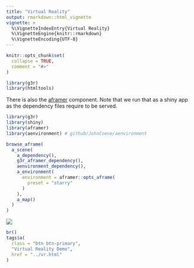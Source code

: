 ```yaml
---
title: "Virtual Reality"
output: rmarkdown::html_vignette
vignette: >
  %\VignetteIndexEntry{Virtual Reality}
  %\VignetteEngine{knitr::rmarkdown}
  %\VignetteEncoding{UTF-8}
---
```


```r
knitr::opts_chunk$set(
  collapse = TRUE,
  comment = "#>"
)

library(g3r)
library(htmltools)
```

There is also the [aframer](https://aframer.john-coene.com/) component. Note that we run that as a shiny app as the dependency files require to be served.

```r
library(g3r)
library(shiny)
library(aframer)
library(aenvironment) # github/JohnCoene/aenvironment

browse_aframe(
  a_scene(
    a_dependency(),
    g3r_aframer_dependency(),
    aenvironment_dependency(),
    a_environment(
      environment = aframer::opts_aframe(
        preset = "starry"
      )
    ),
    a_map()
  )
)
```

![](../man/figures/vr.jpg)


```r
br()
tags$a(
  class = "btn btn-primary",
  "Virtual Reality Demo",
  href = "../vr.html"
)
```
